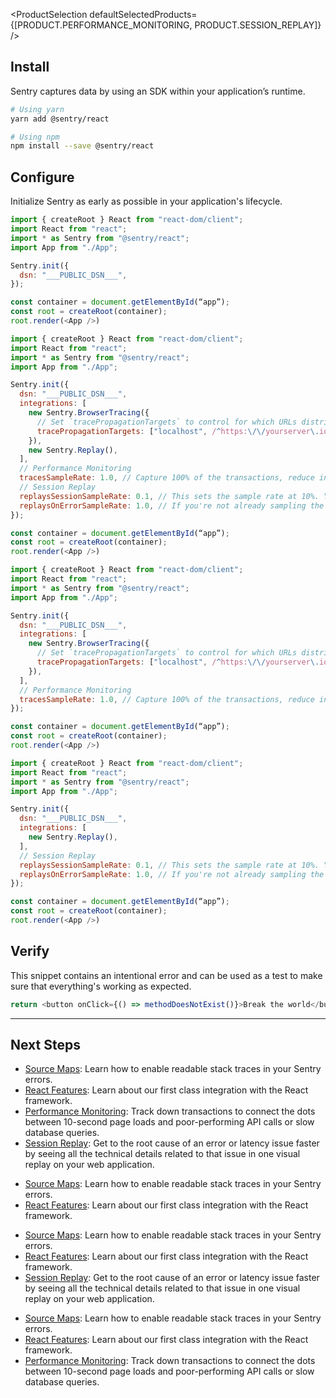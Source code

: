 
<ProductSelection
  defaultSelectedProducts={[PRODUCT.PERFORMANCE_MONITORING, PRODUCT.SESSION_REPLAY]}
/>

## Install

Sentry captures data by using an SDK within your application’s runtime.

```bash
# Using yarn
yarn add @sentry/react

# Using npm
npm install --save @sentry/react
```

## Configure

Initialize Sentry as early as possible in your application's lifecycle.

<div className='error-monitoring'>

```javascript
import { createRoot } React from "react-dom/client";
import React from "react";
import * as Sentry from "@sentry/react";
import App from "./App";

Sentry.init({
  dsn: "___PUBLIC_DSN___",
});

const container = document.getElementById(“app”);
const root = createRoot(container);
root.render(<App />)
```

</div>

<div className='replay-and-performance'>

```javascript
import { createRoot } React from "react-dom/client";
import React from "react";
import * as Sentry from "@sentry/react";
import App from "./App";

Sentry.init({
  dsn: "___PUBLIC_DSN___",
  integrations: [
    new Sentry.BrowserTracing({
      // Set `tracePropagationTargets` to control for which URLs distributed tracing should be enabled
      tracePropagationTargets: ["localhost", /^https:\/\/yourserver\.io\/api/],
    }),
    new Sentry.Replay(),
  ],
  // Performance Monitoring
  tracesSampleRate: 1.0, // Capture 100% of the transactions, reduce in production!
  // Session Replay
  replaysSessionSampleRate: 0.1, // This sets the sample rate at 10%. You may want to change it to 100% while in development and then sample at a lower rate in production.
  replaysOnErrorSampleRate: 1.0, // If you're not already sampling the entire session, change the sample rate to 100% when sampling sessions where errors occur.
});

const container = document.getElementById(“app”);
const root = createRoot(container);
root.render(<App />)
```

</div>

<div className='performance'>

```javascript
import { createRoot } React from "react-dom/client";
import React from "react";
import * as Sentry from "@sentry/react";
import App from "./App";

Sentry.init({
  dsn: "___PUBLIC_DSN___",
  integrations: [
    new Sentry.BrowserTracing({
      // Set `tracePropagationTargets` to control for which URLs distributed tracing should be enabled
      tracePropagationTargets: ["localhost", /^https:\/\/yourserver\.io\/api/],
    }),
  ],
  // Performance Monitoring
  tracesSampleRate: 1.0, // Capture 100% of the transactions, reduce in production!
});

const container = document.getElementById(“app”);
const root = createRoot(container);
root.render(<App />)
```

</div>

<div className='replay'>

```javascript
import { createRoot } React from "react-dom/client";
import React from "react";
import * as Sentry from "@sentry/react";
import App from "./App";

Sentry.init({
  dsn: "___PUBLIC_DSN___",
  integrations: [
    new Sentry.Replay(),
  ],
  // Session Replay
  replaysSessionSampleRate: 0.1, // This sets the sample rate at 10%. You may want to change it to 100% while in development and then sample at a lower rate in production.
  replaysOnErrorSampleRate: 1.0, // If you're not already sampling the entire session, change the sample rate to 100% when sampling sessions where errors occur.
});

const container = document.getElementById(“app”);
const root = createRoot(container);
root.render(<App />)
```

</div>

## Verify

This snippet contains an intentional error and can be used as a test to make sure that everything's working as expected.

```javascript
return <button onClick={() => methodDoesNotExist()}>Break the world</button>;
```

---

## Next Steps

<div className='error-monitoring'>

- [Source Maps](https://docs.sentry.io/platforms/javascript/guides/react/sourcemaps/): Learn how to enable readable stack traces in your Sentry errors.
- [React Features](https://docs.sentry.io/platforms/javascript/guides/react/features/): Learn about our first class integration with the React framework.
- [Performance Monitoring](https://docs.sentry.io/platforms/javascript/guides/react/performance/): Track down transactions to connect the dots between 10-second page loads and poor-performing API calls or slow database queries.
- [Session Replay](https://docs.sentry.io/platforms/javascript/guides/react/session-replay/): Get to the root cause of an error or latency issue faster by seeing all the technical details related to that issue in one visual replay on your web application.

</div>

<div className='replay-and-performance'>

- [Source Maps](https://docs.sentry.io/platforms/javascript/guides/react/sourcemaps/): Learn how to enable readable stack traces in your Sentry errors.
- [React Features](https://docs.sentry.io/platforms/javascript/guides/react/features/): Learn about our first class integration with the React framework.

</div>

<div className='performance'>

- [Source Maps](https://docs.sentry.io/platforms/javascript/guides/react/sourcemaps/): Learn how to enable readable stack traces in your Sentry errors.
- [React Features](https://docs.sentry.io/platforms/javascript/guides/react/features/): Learn about our first class integration with the React framework.
- [Session Replay](https://docs.sentry.io/platforms/javascript/guides/react/session-replay/): Get to the root cause of an error or latency issue faster by seeing all the technical details related to that issue in one visual replay on your web application.

</div>

<div className='replay'>

- [Source Maps](https://docs.sentry.io/platforms/javascript/guides/react/sourcemaps/): Learn how to enable readable stack traces in your Sentry errors.
- [React Features](https://docs.sentry.io/platforms/javascript/guides/react/features/): Learn about our first class integration with the React framework.
- [Performance Monitoring](https://docs.sentry.io/platforms/javascript/guides/react/performance/): Track down transactions to connect the dots between 10-second page loads and poor-performing API calls or slow database queries.

</div>
